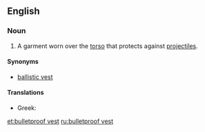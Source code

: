 ==English==

===Noun===
{{en-noun}}
{{wikipedia}}

#A garment worn over the [[torso]] that protects against [[projectile]]s.

====Synonyms====
*[[ballistic vest]]

====Translations====
{{trans-top|bulletproof vest}}
* Greek: {{t|el|αλεξίσφαιρο γιλέκο|n|tr=alexísfairo giléko}}
{{trans-mid}}
{{trans-bottom}}

[[et:bulletproof vest]]
[[ru:bulletproof vest]]
